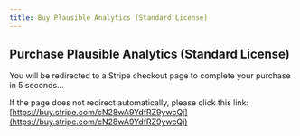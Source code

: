 ```yaml
---
title: Buy Plausible Analytics (Standard License)
---
```



<Head>
  <meta httpEquiv="refresh" content="5; url='https://buy.stripe.com/cN28wA9YdfRZ9ywcQj'" />
</Head>

## Purchase Plausible Analytics (Standard License)

You will be redirected to a Stripe checkout page to complete your purchase in 5 seconds…

If the page does not redirect automatically, please click this link: [https://buy.stripe.com/cN28wA9YdfRZ9ywcQj](https://buy.stripe.com/cN28wA9YdfRZ9ywcQj)
